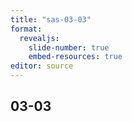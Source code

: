 ```yaml
---
title: "sas-03-03"
format: 
  revealjs:
    slide-number: true
    embed-resources: true
editor: source
---
```


## 03-03
